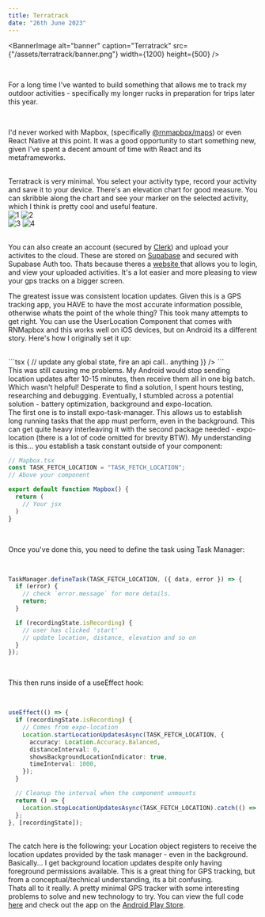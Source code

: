 ```yaml
---
title: Terratrack
date: "26th June 2023"
---
```


<BannerImage
  alt="banner"
  caption="Terratrack"
  src={"/assets/terratrack/banner.png"}
  width={1200}
  height={500}
/>

<br />

For a long time I've wanted to build something that allows me to track my outdoor
activities - specifically my longer rucks in preparation for trips later this year.

<br />

I'd never worked with Mapbox, (specifically <a href = "https://github.com/rnmapbox/maps" target = "_#" className = "text-blue-500 hover:text-blue-900 duration-500">@rnmapbox/maps</a>) or even React Native at this point. It was a good opportunity to start something new, given I've spent a decent amount of time with React and its metaframeworks.

<br />
Terratrack is very minimal. You select your activity type, record your activity and
save it to your device. There's an elevation chart for good measure. You can skribble
along the chart and see your marker on the selected activity, which I think is pretty
cool and useful feature.

<br />
<div className="grid grid-cols-2 gap-3 justify-center">
    <div className="flex flex-col md:flex-row gap-2">
    <Image
      alt="1"
      caption="Tracking your location"
      src={"/assets/terratrack/in-action.jpg"}
      width={1000}
      height={1000}
    />
    <Image
      alt="2"
      caption="Tracking your location"
      src={"/assets/terratrack/mt-george.jpg"}
      width={1000}
      height={1000}
    />

  </div>
  <div className="flex flex-col md:flex-row gap-2">
    <Image
      alt="3"
      caption="Tracking your location"
      src={"/assets/terratrack/finished-track.jpg"}
      width={1000}
      height={1000}
    />
    <Image
      alt="4"
      caption="Profile"
      src={"/assets/terratrack/profile.jpg"}
      width={1000}
      height={1000}
    />
  </div>
</div>

<br />

You can also create an account (secured by <a href="https://clerk.com/" target="_#" className = "text-blue-500 hover:text-blue-900 duration-500">Clerk</a>) and upload your activites to the cloud.
These are stored on <a href = "https://supabase.com/docs" target ="_#" className = "text-blue-500 hover:text-blue-900 duration-500">Supabase</a> and secured with Supabase Auth too. Thats because theres a 
<a href = "https://terratrack-web.vercel.app/" target="_#" className = "text-blue-500 hover:text-blue-900 duration-500"> website </a> that allows you to login, and view your uploaded activities. It's a lot easier and more pleasing to view your gps tracks on a bigger screen.
<br />

The greatest issue was consistent location updates. Given this is a GPS tracking app, you HAVE to have the most accurate information possible, otherwise whats the point of the whole thing? This took many attempts to get right.
You can use the UserLocation Component that comes with RNMapbox and this works well on iOS devices, but on Android its a different story. Here's how I originally set it up:

<br />
```tsx
<Mapbox.MapView>
  <Camera followUserLocation={followUser} ref={cameraRef} />
  <UserLocation
    // other props
    onUpdate={(location) => {
      // update any global state, fire an api call.. anything
    }}
  />
</Mapbox.MapView>
```

<br />
This was still causing me problems. My Android would stop sending location updates
after 10-15 minutes, then receive them all in one big batch. Which wasn't helpful!
Desperate to find a solution, I spent hours testing, researching and debugging. Eventually,
I stumbled across a potential solution - battery optimization, background and expo-location.
<br />
The first one is to install expo-task-manager. This allows us to establish long running
tasks that the app must perform, even in the background. This can get quite heavy
interleaving it with the second package needed - expo-location (there is a lot of
code omitted for brevity BTW). My understanding is this... you establish a task constant
outside of your component:
<br />

```ts
// Mapbox.tsx
const TASK_FETCH_LOCATION = "TASK_FETCH_LOCATION";
// Above your component

export default function Mapbox() {
  return (
    // Your jsx
  )
}
```

<br />

Once you've done this, you need to define the task using Task Manager:

<br />

```ts
TaskManager.defineTask(TASK_FETCH_LOCATION, ({ data, error }) => {
  if (error) {
    // check `error.message` for more details.
    return;
  }

  if (recordingState.isRecording) {
    // user has clicked 'start'
    // update location, distance, elevation and so on
  }
});
```

<br />

This then runs inside of a useEffect hook:

<br />

```ts
useEffect(() => {
  if (recordingState.isRecording) {
    // Comes from expo-location
    Location.startLocationUpdatesAsync(TASK_FETCH_LOCATION, {
      accuracy: Location.Accuracy.Balanced,
      distanceInterval: 0,
      showsBackgroundLocationIndicator: true,
      timeInterval: 1000,
    });
  }

  // Cleanup the interval when the component unmounts
  return () => {
    Location.stopLocationUpdatesAsync(TASK_FETCH_LOCATION).catch(() => {});
  };
}, [recordingState]);
```

<br />
The catch here is the following: your Location object registers to receive the location
updates provided by the task manager - even in the background. Basically... I get
background location updates despite only having foreground permissions available.
This is a great thing for GPS tracking, but from a conceptual/technical understanding,
its a bit confusing.
<br />
Thats all to it really. A pretty minimal GPS tracker with some interesting problems
to solve and new technology to try. You can view the full code <a href="https://github.com/JamesIde/terratrack-app" target="_#" className = "text-blue-500 hover:text-blue-900 duration-500">here</a> and check out the app on the <a href="https://play.google.com/store/apps/details?id=com.tudor14abw.terratrack" target="_#" className = "text-blue-500 hover:text-blue-900 duration-500">Android Play Store</a>.
<br/>
